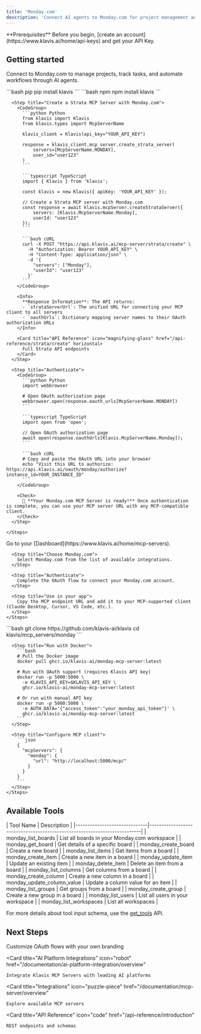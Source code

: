 ```yaml
---
title: 'Monday.com'
description: 'Connect AI agents to Monday.com for project management and workflow automation'
---
```


<Info>
  **Prerequisites**
  Before you begin, [create an account](https://www.klavis.ai/home/api-keys) and get your API Key.
</Info>

## Getting started

Connect to Monday.com to manage projects, track tasks, and automate workflows through AI agents.

<Tabs>
  <Tab title="API">
    <Steps>
      <Step title="Install the SDKs (optional)">
        <CodeGroup>
          ```bash pip
          pip install klavis
          ```
          ```bash npm
          npm install klavis
          ```
        </CodeGroup>
      </Step>
      
      <Step title="Create a Strata MCP Server with Monday.com">
        <CodeGroup>
          ```python Python
          from klavis import Klavis
          from klavis.types import McpServerName
          
          klavis_client = Klavis(api_key="YOUR_API_KEY")
          
          response = klavis_client.mcp_server.create_strata_server(
              servers=[McpServerName.MONDAY],
              user_id="user123"
          )
          ```
          
          ```typescript TypeScript
          import { Klavis } from 'klavis';
          
          const klavis = new Klavis({ apiKey: 'YOUR_API_KEY' });
          
          // Create a Strata MCP server with Monday.com
          const response = await klavis.mcpServer.createStrataServer({
              servers: [Klavis.McpServerName.Monday],
              userId: "user123"
          });
          ```
          
          ```bash cURL
          curl -X POST "https://api.klavis.ai/mcp-server/strata/create" \
            -H "Authorization: Bearer YOUR_API_KEY" \
            -H "Content-Type: application/json" \
            -d '{
              "servers": ["Monday"],
              "userId": "user123"
            }'
          ```
        </CodeGroup>
        
        <Info>
          **Response Information**: The API returns:
          - `strataServerUrl`: The unified URL for connecting your MCP client to all servers
          - `oauthUrls`: Dictionary mapping server names to their OAuth authorization URLs
        </Info>

        <Card title="API Reference" icon="magnifying-glass" href="/api-reference/strata/create" horizontal>
          Full Strata API endpoints
        </Card>
      </Step>
      
      <Step title="Authenticate">
        <CodeGroup>
          ```python Python
          import webbrowser
          
          # Open OAuth authorization page
          webbrowser.open(response.oauth_urls[McpServerName.MONDAY])
          ```
          
          ```typescript TypeScript
          import open from 'open';
          
          // Open OAuth authorization page
          await open(response.oauthUrls[Klavis.McpServerName.Monday]);
          ```
          
          ```bash cURL
          # Copy and paste the OAuth URL into your browser
          echo "Visit this URL to authorize: https://api.klavis.ai/oauth/monday/authorize?instance_id=YOUR_INSTANCE_ID"
          ```
        </CodeGroup>
        
        <Check>
          🎉 **Your Monday.com MCP Server is ready!** Once authentication is complete, you can use your MCP server URL with any MCP-compatible client.
        </Check>
      </Step>
      
    </Steps>
  </Tab>
  
  <Tab title="UI">
    <Steps>
      <Step title="Open Dashboard">
        Go to your [Dashboard](https://www.klavis.ai/home/mcp-servers).
      </Step>
      
      <Step title="Choose Monday.com">
        Select Monday.com from the list of available integrations.
      </Step>
      
      <Step title="Authenticate">
        Complete the OAuth flow to connect your Monday.com account.
      </Step>
      
      <Step title="Use in your app">
        Copy the MCP endpoint URL and add it to your MCP-supported client (Claude Desktop, Cursor, VS Code, etc.).
      </Step>
    </Steps>
  </Tab>
  
  <Tab title="Open Source">
    <Steps>
      <Step title="Clone repository (for developers to build from source)">
        ```bash
        git clone https://github.com/klavis-ai/klavis
        cd klavis/mcp_servers/monday
        ```
      </Step>
      
      <Step title="Run with Docker">
        ```bash
        # Pull the Docker image
        docker pull ghcr.io/klavis-ai/monday-mcp-server:latest
        
        # Run with OAuth support (requires Klavis API key)
        docker run -p 5000:5000 \
          -e KLAVIS_API_KEY=$KLAVIS_API_KEY \
          ghcr.io/klavis-ai/monday-mcp-server:latest
        
        # Or run with manual API key
        docker run -p 5000:5000 \
          -e AUTH_DATA='{"access_token":"your_monday_api_token"}' \
          ghcr.io/klavis-ai/monday-mcp-server:latest
        ```
      </Step>
      
      <Step title="Configure MCP client">
        ```json
        {
          "mcpServers": {
            "monday": {
              "url": "http://localhost:5000/mcp/"
            }
          }
        }
        ```
      </Step>
    </Steps>
  </Tab>
</Tabs>

## Available Tools

<Accordion title="Tools Information">
| Tool Name                    | Description                                                              |
|------------------------------|--------------------------------------------------------------------------|
| monday_list_boards | List all boards in your Monday.com workspace |
| monday_get_board | Get details of a specific board |
| monday_create_board | Create a new board |
| monday_list_items | Get items from a board |
| monday_create_item | Create a new item in a board |
| monday_update_item | Update an existing item |
| monday_delete_item | Delete an item from a board |
| monday_list_columns | Get columns from a board |
| monday_create_column | Create a new column in a board |
| monday_update_column_value | Update a column value for an item |
| monday_list_groups | Get groups from a board |
| monday_create_group | Create a new group in a board |
| monday_list_users | List all users in your workspace |
| monday_list_workspaces | List all workspaces |
</Accordion>

<Note>For more details about tool input schema, use the [get_tools](https://docs.klavis.ai/api-reference/mcp-server/get-tools) API.</Note>

## Next Steps

<CardGroup>
  <Card
    title="White-label Authentication"
    icon="palette"
    href="/documentation/auth/white-label"
  >
    Customize OAuth flows with your own branding
  </Card>
  
  <Card
    title="AI Platform Integrations"
    icon="robot"
    href="/documentation/ai-platform-integration/overview"
  >
    Integrate Klavis MCP Servers with leading AI platforms
  </Card>
  
  <Card
    title="Integrations"
    icon="puzzle-piece"
    href="/documentation/mcp-server/overview"
  >
    Explore available MCP servers
  </Card>
  
  <Card
    title="API Reference"
    icon="code"
    href="/api-reference/introduction"
  >
    REST endpoints and schemas
  </Card>
</CardGroup>
